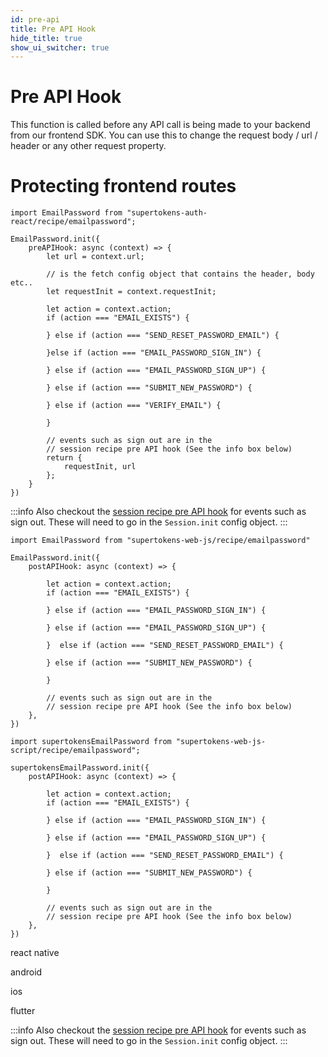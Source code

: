 ```yaml
---
id: pre-api
title: Pre API Hook
hide_title: true
show_ui_switcher: true
---
```



# Pre API Hook

This function is called before any API call is being made to your backend from our frontend SDK. You can use this to change the request body / url / header or any other request property.

# Protecting frontend routes

<PreBuiltOrCustomUISwitcher>

<PreBuiltUIContent>


<FrontendPreBuiltUITabs>
<TabItem value="reactjs">

```tsx
import EmailPassword from "supertokens-auth-react/recipe/emailpassword";

EmailPassword.init({
    preAPIHook: async (context) => {
        let url = context.url;
        
        // is the fetch config object that contains the header, body etc..
        let requestInit = context.requestInit;

        let action = context.action;
        if (action === "EMAIL_EXISTS") {

        } else if (action === "SEND_RESET_PASSWORD_EMAIL") {

        }else if (action === "EMAIL_PASSWORD_SIGN_IN") {

        } else if (action === "EMAIL_PASSWORD_SIGN_UP") {

        } else if (action === "SUBMIT_NEW_PASSWORD") {

        } else if (action === "VERIFY_EMAIL") {

        }

        // events such as sign out are in the 
        // session recipe pre API hook (See the info box below)
        return {
            requestInit, url
        };
    }
})
```


</TabItem>

:::info
Also checkout the [session recipe pre API hook](/docs/session/advanced-customizations/frontend-hooks/pre-api) for events such as sign out. These will need to go in the `Session.init` config object.
:::

</FrontendPreBuiltUITabs>

</PreBuiltUIContent>

<CustomUIContent>

<FrontendCustomUITabs>
<TabItem value="web">

<NpmOrScriptTabs>
<TabItem value="npm">

```tsx
import EmailPassword from "supertokens-web-js/recipe/emailpassword"

EmailPassword.init({
    postAPIHook: async (context) => {

        let action = context.action;
        if (action === "EMAIL_EXISTS") {

        } else if (action === "EMAIL_PASSWORD_SIGN_IN") {

        } else if (action === "EMAIL_PASSWORD_SIGN_UP") {

        }  else if (action === "SEND_RESET_PASSWORD_EMAIL") {

        } else if (action === "SUBMIT_NEW_PASSWORD") {

        } 

        // events such as sign out are in the 
        // session recipe pre API hook (See the info box below)
    },
})
```

</TabItem>
<TabItem value="script">

```tsx
import supertokensEmailPassword from "supertokens-web-js-script/recipe/emailpassword";

supertokensEmailPassword.init({
    postAPIHook: async (context) => {

        let action = context.action;
        if (action === "EMAIL_EXISTS") {

        } else if (action === "EMAIL_PASSWORD_SIGN_IN") {

        } else if (action === "EMAIL_PASSWORD_SIGN_UP") {

        }  else if (action === "SEND_RESET_PASSWORD_EMAIL") {

        } else if (action === "SUBMIT_NEW_PASSWORD") {

        }

        // events such as sign out are in the 
        // session recipe pre API hook (See the info box below)
    },
})

```

</TabItem>
</NpmOrScriptTabs>

</TabItem>

<TabItem value="mobile">

<FrontendMobileSubTabs>

<TabItem value="reactnative">

react native

</TabItem>

<TabItem value="android">

android

</TabItem>

<TabItem value="ios">

ios

</TabItem>

<TabItem value="flutter">

flutter

</TabItem>

</FrontendMobileSubTabs>

</TabItem>

</FrontendCustomUITabs>

</CustomUIContent>

</PreBuiltOrCustomUISwitcher>


:::info
Also checkout the [session recipe pre API hook](/docs/session/advanced-customizations/frontend-hooks/pre-api) for events such as sign out. These will need to go in the `Session.init` config object.
:::